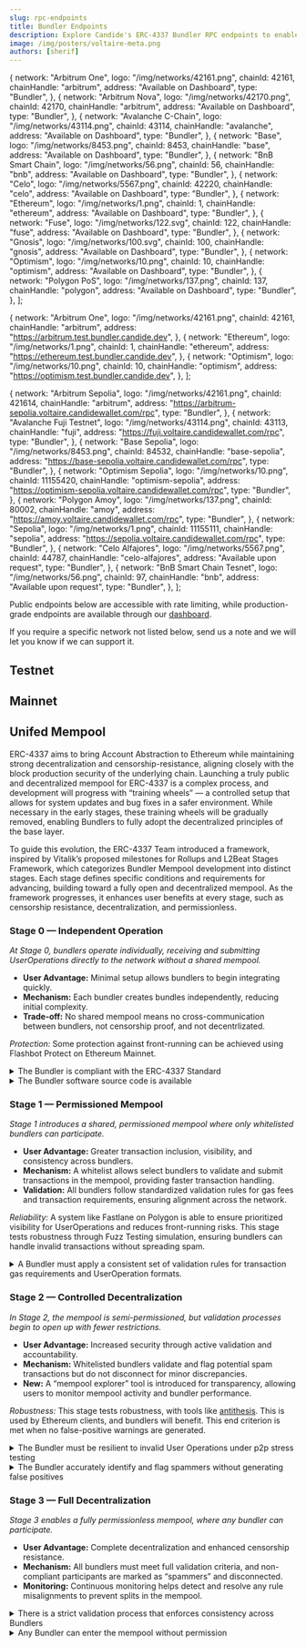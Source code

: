 ```yaml
---
slug: rpc-endpoints
title: Bundler Endpoints
description: Explore Candide's ERC-4337 Bundler RPC endpoints to enable powerful interactions for Smart Wallets and seamless blockchain transactions. Learn how to integrate and leverage these endpoints for enhanced Dapp experiences
image: /img/posters/voltaire-meta.png
authors: [sherif]
---
```


  {
    network: "Arbitrum One",
    logo: "/img/networks/42161.png",
    chainId: 42161,
    chainHandle: "arbitrum",
    address: "Available on Dashboard",
    type: "Bundler",
  },
  {
    network: "Arbitrum Nova",
    logo: "/img/networks/42170.png",
    chainId: 42170,
    chainHandle: "arbitrum",
    address: "Available on Dashboard",
    type: "Bundler",
  },
  {
    network: "Avalanche C-Chain",
    logo: "/img/networks/43114.png",
    chainId: 43114,
    chainHandle: "avalanche",
    address: "Available on Dashboard",
    type: "Bundler",
  },
  {
    network: "Base",
    logo: "/img/networks/8453.png",
    chainId: 8453,
    chainHandle: "base",
    address: "Available on Dashboard",
    type: "Bundler",
  },
  {
    network: "BnB Smart Chain",
    logo: "/img/networks/56.png",
    chainId: 56,
    chainHandle: "bnb",
    address: "Available on Dashboard",
    type: "Bundler",
  },
  {
    network: "Celo",
    logo: "/img/networks/5567.png",
    chainId: 42220,
    chainHandle: "celo",
    address: "Available on Dashboard",
    type: "Bundler",
  },
  {
    network: "Ethereum",
    logo: "/img/networks/1.png",
    chainId: 1,
    chainHandle: "ethereum",
    address: "Available on Dashboard",
    type: "Bundler",
  },
  {
    network: "Fuse",
    logo: "/img/networks/122.svg",
    chainId: 122,
    chainHandle: "fuse",
    address: "Available on Dashboard",
    type: "Bundler",
  },
  {
    network: "Gnosis",
    logo: "/img/networks/100.svg",
    chainId: 100,
    chainHandle: "gnosis",
    address: "Available on Dashboard",
    type: "Bundler",
  },
  {
    network: "Optimism",
    logo: "/img/networks/10.png",
    chainId: 10,
    chainHandle: "optimism",
    address: "Available on Dashboard",
    type: "Bundler",
  },
  {
    network: "Polygon PoS",
    logo: "/img/networks/137.png",
    chainId: 137,
    chainHandle: "polygon",
    address: "Available on Dashboard",
    type: "Bundler",
  },
];

  {
    network: "Arbitrum One",
    logo: "/img/networks/42161.png",
    chainId: 42161,
    chainHandle: "arbitrum",
    address: "https://arbitrum.test.bundler.candide.dev",
  },
  {
    network: "Ethereum",
    logo: "/img/networks/1.png",
    chainId: 1,
    chainHandle: "ethereum",
    address: "https://ethereum.test.bundler.candide.dev",
  },
  {
    network: "Optimism",
    logo: "/img/networks/10.png",
    chainId: 10,
    chainHandle: "optimism",
    address: "https://optimism.test.bundler.candide.dev",
  },
];

  {
    network: "Arbitrum Sepolia",
    logo: "/img/networks/42161.png",
    chainId: 421614,
    chainHandle: "arbitrum",
    address: "https://arbitrum-sepolia.voltaire.candidewallet.com/rpc",
    type: "Bundler",
  },
  {
    network: "Avalanche Fuji Testnet",
    logo: "/img/networks/43114.png",
    chainId: 43113,
    chainHandle: "fuji",
    address: "https://fuji.voltaire.candidewallet.com/rpc",
    type: "Bundler",
  },
  {
    network: "Base Sepolia",
    logo: "/img/networks/8453.png",
    chainId: 84532,
    chainHandle: "base-sepolia",
    address: "https://base-sepolia.voltaire.candidewallet.com/rpc",
    type: "Bundler",
  },
  {
    network: "Optimism Sepolia",
    logo: "/img/networks/10.png",
    chainId: 11155420,
    chainHandle: "optimism-sepolia",
    address: "https://optimism-sepolia.voltaire.candidewallet.com/rpc",
    type: "Bundler",
  },
  {
    network: "Polygon Amoy",
    logo: "/img/networks/137.png",
    chainId: 80002,
    chainHandle: "amoy",
    address: "https://amoy.voltaire.candidewallet.com/rpc",
    type: "Bundler",
  },
  {
    network: "Sepolia",
    logo: "/img/networks/1.png",
    chainId: 11155111,
    chainHandle: "sepolia",
    address: "https://sepolia.voltaire.candidewallet.com/rpc",
    type: "Bundler",
  },
  {
    network: "Celo Alfajores",
    logo: "/img/networks/5567.png",
    chainId: 44787,
    chainHandle: "celo-alfajores",
    address: "Available upon request",
    type: "Bundler",
  },
  {
    network: "BnB Smart Chain Tesnet",
    logo: "/img/networks/56.png",
    chainId: 97,
    chainHandle: "bnb",
    address: "Available upon request",
    type: "Bundler",
  },
];

Public endpoints below are accessible with rate limiting, while production-grade endpoints are available through our [dashboard](https://dashboard.candide.dev).

If you require a specific network not listed below, send us a note and we will let you know if we can support it.

## Testnet

<BundlerEndPointTable items={testChainList} />


## Mainnet
 
<BundlerEndPointTable items={chainList} />


## Unifed Mempool

ERC-4337 aims to bring Account Abstraction to Ethereum while maintaining strong decentralization and censorship-resistance, aligning closely with the block production security of the underlying chain. Launching a truly public and decentralized mempool for ERC-4337 is a complex process, and development will progress with “training wheels” — a controlled setup that allows for system updates and bug fixes in a safer environment. While necessary in the early stages, these training wheels will be gradually removed, enabling Bundlers to fully adopt the decentralized principles of the base layer.

To guide this evolution, the ERC-4337 Team introduced a framework, inspired by Vitalik’s proposed milestones for Rollups and L2Beat Stages Framework, which categorizes Bundler Mempool development into distinct stages. Each stage defines specific conditions and requirements for advancing, building toward a fully open and decentralized mempool. As the framework progresses, it enhances user benefits at every stage, such as censorship resistance, decentralization, and permissionless.

### Stage 0 — Independent Operation

*At Stage 0, bundlers operate individually, receiving and submitting UserOperations directly to the network without a shared mempool.*

- **User Advantage:** Minimal setup allows bundlers to begin integrating quickly.  
- **Mechanism:** Each bundler creates bundles independently, reducing initial complexity.  
- **Trade-off:** No shared mempool means no cross-communication between bundlers, not censorship proof, and not decentrlizated.

*Protection:* Some protection against front-running can be achieved using Flashbot Protect on Ethereum Mainnet. 

<details>
<summary>The Bundler is compliant with the ERC-4337 Standard</summary>
To confirm that a Bundler is following ERC-4337, it should demonstrate consistent adherence to the guidelines set out in the standard. This includes handling User Operations as specified and ensuring accurate validation processes. Compliance can be verified through audits, source code transparency, and through the Compatibility Test Suite published on erc4337.io/bundlers that validate the Bundler’s correct behavior within an Account Abstraction framework.
</details>
<details>
<summary>The Bundler software source code is available</summary>
A Bundler software processing User Operations should be available, contributing significantly to transparency and trust. This allows anyone to review, audit, and run the software, enabling users and external observers to independently validate that the Bundler is following the Account Abstraction Standard. 
</details>

### Stage 1 — Permissioned Mempool

*Stage 1 introduces a shared, permissioned mempool where only whitelisted bundlers can participate.*  

- **User Advantage:** Greater transaction inclusion, visibility, and consistency across bundlers.  
- **Mechanism:** A whitelist allows select bundlers to validate and submit transactions in the mempool, providing faster transaction handling.  
- **Validation:** All bundlers follow standardized validation rules for gas fees and transaction requirements, ensuring alignment across the network.

*Reliability:* A system like Fastlane on Polygon is able to ensure prioritized visibility for UserOperations and reduces front-running risks. This stage tests robustness through Fuzz Testing simulation, ensuring bundlers can handle invalid transactions without spreading spam.

<details>
<summary>
A Bundler must apply a consistent set of validation rules for transaction gas requirements and UserOperation formats.
</summary>
A core requirement in this stage is the uniform validation of transaction gas values, including preVerificationGas, by participating bundlers. Each transaction must meet predefined gas requirements, so every bundler’s understanding of a “valid transaction” remains aligned. Any UserOperation that doesn’t meet these requirements is disregarded, preventing discrepancies across bundlers.
</details>

<BundlerEndPointTable items={unifiedMempool} />

### Stage 2 — Controlled Decentralization

*In Stage 2, the mempool is semi-permissioned, but validation processes begin to open up with fewer restrictions.*

- **User Advantage:** Increased security through active validation and accountability.  
- **Mechanism:** Whitelisted bundlers validate and flag potential spam transactions but do not disconnect for minor discrepancies.  
- **New:** A “mempool explorer” tool is introduced for transparency, allowing users to monitor mempool activity and bundler performance.

*Robustness:* This stage tests robustness, with tools like [antithesis](https://antithesis.com/).  This is used by Ethereum clients, and bundlers will benefit. This end criterion is met when no false-positive warnings are generated.

<details>
<summary>The Bundler must be resilient to invalid User Operations under p2p stress testing</summary>
Using fuzz testing, each Bundler should be able to consistently reject invalid User Operations without propagating them across the network. This ensures that each Bundler accurately filters out potentially harmful or spam transactions under high-volume conditions.
</details>

<details>
<summary>The Bundler accurately identify and flag spammers without generating false positives</summary>
The Bundler should undergo tests for robustness, using tools like antithesis, to confirm it can correctly mark genuine spammers without mistakenly labeling valid transactions or honest Bundlers as spammers. This end criterion is met when no false-positive warnings are generated.
</details>


### Stage 3 — Full Decentralization

*Stage 3 enables a fully permissionless mempool, where any bundler can participate.*

- **User Advantage:** Complete decentralization and enhanced censorship resistance.  
- **Mechanism:** All bundlers must meet full validation criteria, and non-compliant participants are marked as “spammers” and disconnected.  
- **Monitoring:** Continuous monitoring helps detect and resolve any rule misalignments to prevent splits in the mempool.


<details>
<summary>There is a strict validation process that enforces consistency across Bundlers</summary>
Full validation rules must be applied between all Bundlers. Any Bundler that fails to comply with the rules should be flagged as a "spammer" and disconnected from the network. Continuous monitoring is necessary to ensure that there are no discrepancies or splits caused by differences in rule interpretation or implementation. 
</details>

<details>
<summary>Any Bundler can enter the mempool without permission</summary>
The mempool should be open to all Bundlers, allowing anyone to participate without restrictions. This ensures a truly permissionless environment where any Bundler can submit User Operations to the public mempool.
</details>

